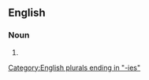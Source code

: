 ==English==

===Noun===
{{head|en|noun form}}

# {{plural of|en|diplomacy}}

[[Category:English plurals ending in "-ies"]]